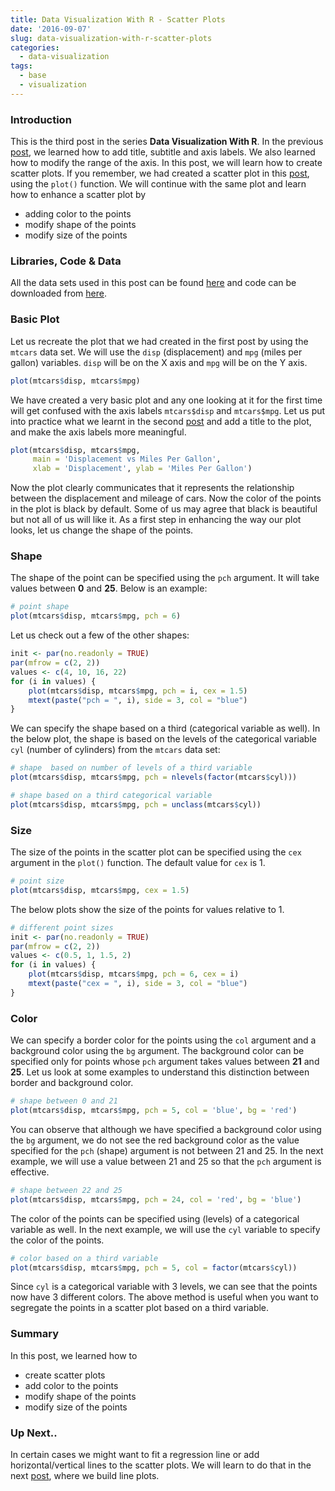 ```yaml
---
title: Data Visualization With R - Scatter Plots
date: '2016-09-07'
slug: data-visualization-with-r-scatter-plots
categories:
  - data-visualization
tags:
  - base
  - visualization
---
```


### Introduction



This is the third post in the series **Data Visualization With R**. In the previous [post](https://rsquaredacademy.github.io/post/data-visualization-with-r-title-and-axis-labels/), we learned how to add title, subtitle and axis labels. We also learned how to modify the range of the axis. In this post, we will learn how to create scatter plots. If you remember, we had created a scatter plot in this [post](https://rsquaredacademy.github.io/post/data-visualization-with-r-introduction/), using the `plot()` function. We will continue with the same plot and learn how to enhance a scatter plot by 

- adding color to the points
- modify shape of the points
- modify size of the points



### Libraries, Code & Data



All the data sets used in this post can be found [here](https://github.com/rsquaredacademy/datasets) and code can be downloaded from [here](https://gist.github.com/rsquaredacademy/f5cd1315826bd44466a15444456ea61d).



### Basic Plot



Let us recreate the plot that we had created in the first post by using the `mtcars` data set. We will use the `disp` (displacement) and `mpg` (miles per gallon) variables. `disp` will be on the X axis and `mpg` will be on the Y axis.

```r
plot(mtcars$disp, mtcars$mpg)
```

We have created a very basic plot and any one looking at it for the first time will get confused with the axis labels `mtcars$disp` and `mtcars$mpg`. Let us put into practice what we learnt in the second [post](https://rsquaredacademy.github.io/post/data-visualization-with-r-title-and-axis-labels/) and add a title to the plot, and make the axis labels more meaningful.

```r
plot(mtcars$disp, mtcars$mpg,
     main = 'Displacement vs Miles Per Gallon',
     xlab = 'Displacement', ylab = 'Miles Per Gallon')
```

Now the plot clearly communicates that it represents the relationship between the displacement and mileage of cars. Now the color of the points in the plot is black by default. Some of us may agree that black is beautiful but not all of us will like it. As a first step in enhancing the way our plot looks, let us change the shape of the points. 



### Shape



The shape of the point can be specified using the `pch` argument. It will take values between **0** and **25**. Below is an example:

```r
# point shape
plot(mtcars$disp, mtcars$mpg, pch = 6)
```

Let us check out a few of the other shapes:

```r
init <- par(no.readonly = TRUE)
par(mfrow = c(2, 2))
values <- c(4, 10, 16, 22)
for (i in values) {
    plot(mtcars$disp, mtcars$mpg, pch = i, cex = 1.5)
    mtext(paste("pch = ", i), side = 3, col = "blue")
}
```



We can specify the shape based on a third (categorical variable as well). In the below plot, the shape is based on the levels of the categorical variable `cyl` (number of cylinders) from the `mtcars` data set:

```r
# shape  based on number of levels of a third variable
plot(mtcars$disp, mtcars$mpg, pch = nlevels(factor(mtcars$cyl)))
```



```r
# shape based on a third categorical variable
plot(mtcars$disp, mtcars$mpg, pch = unclass(mtcars$cyl))
```

### Size



The size of the points in the scatter plot can be specified using the `cex` argument in the `plot()` function. The default value for `cex` is 1. 

```r
# point size
plot(mtcars$disp, mtcars$mpg, cex = 1.5)
```



The below plots show the size of the points for values relative to 1.

```r
# different point sizes
init <- par(no.readonly = TRUE)
par(mfrow = c(2, 2))
values <- c(0.5, 1, 1.5, 2)
for (i in values) {
    plot(mtcars$disp, mtcars$mpg, pch = 6, cex = i)
    mtext(paste("cex = ", i), side = 3, col = "blue")
}
```



### Color



We can specify a border color for the points using the `col` argument and a background color using the `bg` argument. The background color can be specified only for points whose `pch` argument takes values between **21** and **25**. Let us look at some examples to understand this distinction between border and background color.

```r
# shape between 0 and 21
plot(mtcars$disp, mtcars$mpg, pch = 5, col = 'blue', bg = 'red')
```



You can observe that although we have specified a background color using the `bg` argument, we do not see the red background color as the value specified for the `pch` (shape) argument is not between 21 and 25. In the next example, we will use a value between 21 and 25 so that the `pch` argument is effective.

```r
# shape between 22 and 25
plot(mtcars$disp, mtcars$mpg, pch = 24, col = 'red', bg = 'blue')
```



The color of the points can be specified using (levels) of a categorical variable as well. In the next example, we will use the `cyl` variable to specify the color of the points.

```r
# color based on a third variable
plot(mtcars$disp, mtcars$mpg, pch = 5, col = factor(mtcars$cyl))
```

Since `cyl` is a categorical variable with 3 levels, we can see that the points now have 3 different colors. The above method is useful when you want to segregate the points in a scatter plot based on a third variable.



### Summary



In this post, we learned how to 

- create scatter plots
- add color to the points
- modify shape of the points
- modify size of the points



### Up Next..



In certain cases we might want to fit a regression line or add horizontal/vertical lines to the scatter plots. We will learn to do that in the next [post](https://rsquaredacademy.github.io/blog/post/data-visualization-with-r-line-graphs/), where we build line plots.

